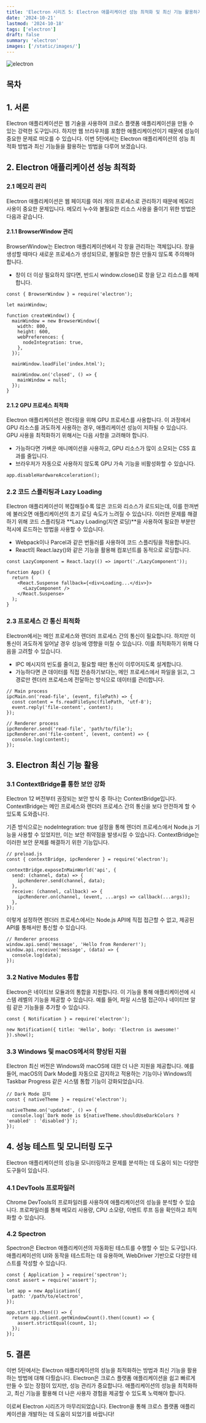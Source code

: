 ```yaml
---
title: 'Electron 시리즈 5: Electron 애플리케이션 성능 최적화 및 최신 기능 활용하기'
date: '2024-10-21'
lastmod: '2024-10-18'
tags: ['electron']
draft: false
summary: 'electron'
images: ['/static/images/']
---
```


![electron](/static/images/electron/electronlogo.png)

## 목차
  <TOCInline toc={props.toc} exclude="Introduction" />
  
## 1. 서론
Electron 애플리케이션은 웹 기술을 사용하여 크로스 플랫폼 애플리케이션을 만들 수 있는 강력한 도구입니다. 하지만 웹 브라우저를 포함한 애플리케이션이기 때문에 성능이 중요한 문제로 떠오를 수 있습니다. 이번 5탄에서는 Electron 애플리케이션의 성능 최적화 방법과 최신 기능들을 활용하는 방법을 다루어 보겠습니다.

## 2. Electron 애플리케이션 성능 최적화
### 2.1 메모리 관리
Electron 애플리케이션은 웹 페이지를 여러 개의 프로세스로 관리하기 때문에 메모리 사용이 중요한 문제입니다. 메모리 누수와 불필요한 리소스 사용을 줄이기 위한 방법은 다음과 같습니다.

#### 2.1.1 BrowserWindow 관리
BrowserWindow는 Electron 애플리케이션에서 각 창을 관리하는 객체입니다. 창을 생성할 때마다 새로운 프로세스가 생성되므로, 불필요한 창은 만들지 않도록 주의해야 합니다.

- 창이 더 이상 필요하지 않다면, 반드시 window.close()로 창을 닫고 리소스를 해제합니다.
```
const { BrowserWindow } = require('electron');

let mainWindow;

function createWindow() {
  mainWindow = new BrowserWindow({
    width: 800,
    height: 600,
    webPreferences: {
      nodeIntegration: true,
    },
  });

  mainWindow.loadFile('index.html');

  mainWindow.on('closed', () => {
    mainWindow = null;
  });
}
```
#### 2.1.2 GPU 프로세스 최적화
Electron 애플리케이션은 렌더링을 위해 GPU 프로세스를 사용합니다. 이 과정에서 GPU 리소스를 과도하게 사용하는 경우, 애플리케이션 성능이 저하될 수 있습니다. GPU 사용을 최적화하기 위해서는 다음 사항을 고려해야 합니다.

- 가능하다면 가벼운 애니메이션을 사용하고, GPU 리소스가 많이 소모되는 CSS 효과를 줄입니다.
- 브라우저가 자동으로 사용하지 않도록 GPU 가속 기능을 비활성화할 수 있습니다.

```
app.disableHardwareAcceleration();
```
### 2.2 코드 스플리팅과 Lazy Loading
Electron 애플리케이션이 복잡해질수록 많은 코드와 리소스가 로드되는데, 이를 한꺼번에 불러오면 애플리케이션의 초기 로딩 속도가 느려질 수 있습니다. 이러한 문제를 해결하기 위해 코드 스플리팅과 **Lazy Loading(지연 로딩)**을 사용하여 필요한 부분만 적시에 로드하는 방법을 사용할 수 있습니다.

- Webpack이나 Parcel과 같은 번들러를 사용하여 코드 스플리팅을 적용합니다.
- React의 React.lazy()와 같은 기능을 활용해 컴포넌트를 동적으로 로딩합니다.
```
const LazyComponent = React.lazy(() => import('./LazyComponent'));

function App() {
  return (
    <React.Suspense fallback={<div>Loading...</div>}>
      <LazyComponent />
    </React.Suspense>
  );
}
```
### 2.3 프로세스 간 통신 최적화
Electron에서는 메인 프로세스와 렌더러 프로세스 간의 통신이 필요합니다. 하지만 이 통신이 과도하게 일어날 경우 성능에 영향을 미칠 수 있습니다. 이를 최적화하기 위해 다음을 고려할 수 있습니다.

- IPC 메시지의 빈도를 줄이고, 필요할 때만 통신이 이루어지도록 설계합니다.
- 가능하다면 큰 데이터를 직접 전송하기보다는, 메인 프로세스에서 파일을 읽고, 그 경로만 렌더러 프로세스에 전달하는 방식으로 데이터를 관리합니다.
```
// Main process
ipcMain.on('read-file', (event, filePath) => {
  const content = fs.readFileSync(filePath, 'utf-8');
  event.reply('file-content', content);
});

// Renderer process
ipcRenderer.send('read-file', 'path/to/file');
ipcRenderer.on('file-content', (event, content) => {
  console.log(content);
});
```

## 3. Electron 최신 기능 활용
### 3.1 ContextBridge를 통한 보안 강화
Electron 12 버전부터 권장되는 보안 방식 중 하나는 ContextBridge입니다. ContextBridge는 메인 프로세스와 렌더러 프로세스 간의 통신을 보다 안전하게 할 수 있도록 도와줍니다.

기존 방식으로는 nodeIntegration: true 설정을 통해 렌더러 프로세스에서 Node.js 기능을 사용할 수 있었지만, 이는 보안 취약점을 발생시킬 수 있습니다. ContextBridge는 이러한 보안 문제를 해결하기 위한 기능입니다.

```
// preload.js
const { contextBridge, ipcRenderer } = require('electron');

contextBridge.exposeInMainWorld('api', {
  send: (channel, data) => {
    ipcRenderer.send(channel, data);
  },
  receive: (channel, callback) => {
    ipcRenderer.on(channel, (event, ...args) => callback(...args));
  },
});
```
이렇게 설정하면 렌더러 프로세스에서는 Node.js API에 직접 접근할 수 없고, 제공된 API를 통해서만 통신할 수 있습니다.
```
// Renderer process
window.api.send('message', 'Hello from Renderer!');
window.api.receive('message', (data) => {
  console.log(data);
});
```
### 3.2 Native Modules 통합
Electron은 네이티브 모듈과의 통합을 지원합니다. 이 기능을 통해 애플리케이션에 시스템 레벨의 기능을 제공할 수 있습니다. 예를 들어, 파일 시스템 접근이나 네이티브 알림 같은 기능들을 추가할 수 있습니다.
```
const { Notification } = require('electron');

new Notification({ title: 'Hello', body: 'Electron is awesome!' }).show();
```
### 3.3 Windows 및 macOS에서의 향상된 지원
Electron 최신 버전은 Windows와 macOS에 대한 더 나은 지원을 제공합니다. 예를 들어, macOS의 Dark Mode를 자동으로 감지하고 적용하는 기능이나 Windows의 Taskbar Progress 같은 시스템 통합 기능이 강화되었습니다.
```
// Dark Mode 감지
const { nativeTheme } = require('electron');

nativeTheme.on('updated', () => {
  console.log(`Dark mode is ${nativeTheme.shouldUseDarkColors ? 'enabled' : 'disabled'}`);
});
```

## 4. 성능 테스트 및 모니터링 도구
Electron 애플리케이션의 성능을 모니터링하고 문제를 분석하는 데 도움이 되는 다양한 도구들이 있습니다.

### 4.1 DevTools 프로파일러
Chrome DevTools의 프로파일러를 사용하여 애플리케이션의 성능을 분석할 수 있습니다. 프로파일러를 통해 메모리 사용량, CPU 소모량, 이벤트 루프 등을 확인하고 최적화할 수 있습니다.

### 4.2 Spectron
Spectron은 Electron 애플리케이션의 자동화된 테스트를 수행할 수 있는 도구입니다. 애플리케이션의 UI와 동작을 테스트하는 데 유용하며, WebDriver 기반으로 다양한 테스트를 작성할 수 있습니다.

```
const { Application } = require('spectron');
const assert = require('assert');

let app = new Application({
  path: '/path/to/electron',
});

app.start().then(() => {
  return app.client.getWindowCount().then((count) => {
    assert.strictEqual(count, 1);
  });
});
```

## 5. 결론
이번 5탄에서는 Electron 애플리케이션의 성능을 최적화하는 방법과 최신 기능을 활용하는 방법에 대해 다뤘습니다. Electron은 크로스 플랫폼 애플리케이션을 쉽고 빠르게 만들 수 있는 장점이 있지만, 성능 관리가 중요합니다. 애플리케이션의 성능을 최적화하고, 최신 기능을 활용해 더 나은 사용자 경험을 제공할 수 있도록 노력해야 합니다.

이로써 Electron 시리즈가 마무리되었습니다. Electron을 통해 크로스 플랫폼 애플리케이션을 개발하는 데 도움이 되었기를 바랍니다!